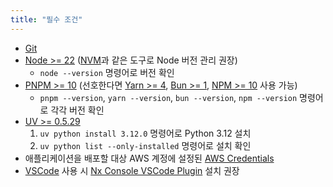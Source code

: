 ```yaml
---
title: "필수 조건"
---
```




- [Git](https://git-scm.com/book/en/v2/Getting-Started-Installing-Git)
- [Node >= 22](https://nodejs.org/en/download) ([NVM](https://github.com/nvm-sh/nvm)과 같은 도구로 Node 버전 관리 권장)
  - `node --version` 명령어로 버전 확인
- [PNPM >= 10](https://pnpm.io/installation#using-npm) (선호한다면 [Yarn >= 4](https://yarnpkg.com/getting-started/install), [Bun >= 1](https://bun.sh/docs/installation), [NPM >= 10](https://nodejs.org/en/learn/getting-started/an-introduction-to-the-npm-package-manager) 사용 가능)
  - `pnpm --version`, `yarn --version`, `bun --version`, `npm --version` 명령어로 각각 버전 확인
- [UV >= 0.5.29](https://docs.astral.sh/uv/getting-started/installation/)
  1. `uv python install 3.12.0` 명령어로 Python 3.12 설치
  2. `uv python list --only-installed` 명령어로 설치 확인
- 애플리케이션을 배포할 대상 AWS 계정에 설정된 [AWS Credentials](https://docs.aws.amazon.com/sdkref/latest/guide/access.html)
- [VSCode](https://code.visualstudio.com/) 사용 시 [Nx Console VSCode Plugin](https://marketplace.visualstudio.com/items?itemName=nrwl.angular-console) 설치 권장